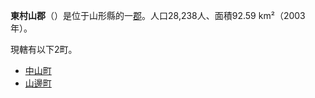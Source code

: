 {{日本郡
| 郡 = 東村山郡
| 日文原名 = 東村山郡
| 平假名 = ひがしむらやまぐん
| 羅馬字拼音 = Higashimurayama-gun
| 地圖 =
| 都道府縣 = 山形縣
| 編號 = 
| 町 = 2
| 村 = 
| 經度 = 
| 緯度 = 
| 註記 = 
|}}
'''東村山郡'''（{{jpn|j=東村山郡|hg=ひがしむらやまぐん|rm=Higashimurayama gun|f=y}}）是位于山形縣的一[[郡|郡]]。人口28,238人、面積92.59 km²（2003年）。

現轄有以下2町。
*[[中山町|中山町]]
*[[山邊町|山邊町]]

{{山形縣}}
